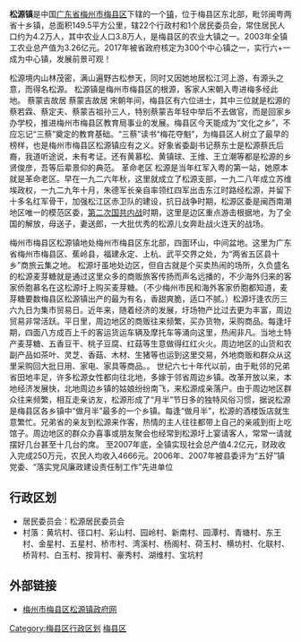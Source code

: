 '''松源镇'''是中国[[广东省|广东省]][[梅州市|梅州市]][[梅县区|梅县区]]下辖的一个[[镇|镇]]，位于梅县区东北部，毗邻闽粤两省十乡镇，总面积149.5平方公里，辖22个行政村和1个居民委员会，常住居民人口约为4.2万人，其中农业人口3.8万人，是梅县区的农业大镇之一。2003年全镇工农业总产值为3.26亿元。2017年被省政府核定为300个中心镇之一，实行六+一成为中心镇，发展前景可观！


松源境内山林茂密，满山遍野古松参天，同时又因她地居松江河上游，有源头之意，而得名松源。 松源镇是梅州市梅县区的根源，客家人宋朝入粤进梅多经此地。 蔡蒙吉故居 蔡蒙吉故居 宋朝年间，梅县区有六位进士，其中三位就是松源的蔡若霖、蔡定夫、蔡蒙吉祖孙三人，特别蔡蒙吉年轻中举后不去做官，而是回家乡办学校，推进梅州市梅县区教育局事业的发展。梅县区今天能成为“文化之乡”，不应忘记“三蔡”奠定的教育基础。“三蔡”读书“梅花夺魁”，为梅县区人树立了最早的榜样，也是梅州市梅县区松源镇应有之义。好象省委副书记蔡东士是松源蔡氏后裔，我道听途说，未有考证。还有黄慕松、黄镇球、王维、王立潮等都是松源的乡贤俊彦，吾等后辈景仰的典范。 革命老区 松源是当年红军入粤的第一站，她原本就是革命老区。早在一九二六年秋，这里就成立了松源支部，一九二八年成立苏维埃政权，一九二九年十月，朱德军长亲自率领红四军出击东江时路经松源，并留下十多名红军骨干，加强松江区赤卫队的建设，抗日战争时期，松源区委是闽西南潮地区唯一的模范区委，[[第二次国共内战|第二次国共内战]]时期，这里是边区重点游击根据地，为了全国的解放，母送子，妻送郎，一大批优秀的松源儿女奔赴战火连天的战场。


梅州市梅县区松源镇地处梅州市梅县区东北部，四面环山，中间盆地。这里为广东省梅州市梅县区、蕉岭县，福建永定、上杭、武平交界之处，为“两省五区县十乡”商旅云集之地。 松源圩虽地处边区，但自古就是个买卖热闹的场所，久负盛名的松源麦芽糖就是通过这里众多的商贩旅客传扬而声名远播的，不少海外归来的客家侨胞慕名在这松源圩上购买麦芽糖。（不少梅州市民和海外客家侨胞都知道，麦芽糖要数梅县区松源镇出产的最为有名，香甜爽脆，适口不腻。）松源圩逢农历三六九日为集市贸易日。近年来，随着经济的发展，圩场物产比过去更为丰富，周边贸易非常活跃。平日里，周边地区的商贩往来频繁，买办货物，采购商品。每逢圩期，四面八方成百上千的客运货运车辆及摩托车等涌向这里，热闹非凡。当地土特产麦芽糖、五香豆干、桃子豆腐、红菇等生意做得红红火火。周边地区的山货和农副产品如茶叶、灵芝、香菇、木材、生猪等也运到这里交易，外地商贩和群众从这里采购回大批日用、家电、家具等商品。。 世纪六七十年代以前，由于毗邻的兄弟省田地丰足，许多松源女性都向往北地，多嫁于邻省周边乡镇。改革开放以来，本地经济发展快，北地周边乡镇的姑娘纷纷南飞，来松源成亲落户。由于周边地区群众往来频繁，相互走亲访友，松源形成了“月半”节日多的独特风俗习惯，据说松源是梅县区各乡镇中“做月半”最多的一个乡镇。每逢“做月半”，松源的酒楼饭店就生意繁忙。兄弟省的亲友到松源来作客，热情的主人往往都带上自己的亲戚到街上吃馆子。周边地区的群众办喜事或朋友聚会也经常到松源圩上宴请客人，常常一请就摆好几台甚至十几台的席。 至2007年底，全镇实现社会总产值4.2亿元，财政收入完成250万元，农民人均收入4666元。2006年、2007年被县委评为“五好”镇党委、“落实党风廉政建设责任制工作”先进单位

==行政区划==
*居民委员会：松源居民委员会
*村落：黄坑村、径口村、彩山村、园岭村、新南村、园潭村、青塘村、东王村、金星村、五星村、桥市村、湾溪村、杨阁村、荷玉村、横坊村、化联村、桥背村、白玉村、按背村、豪秀村、湖维村、宝坑村

==外部链接==
*[https://web.archive.org/web/20071114113237/http://mxsyz.gdmx.gov.cn/SWEB/mxsyz/sweb_index.aspx 梅州市梅县区松源镇政府网]

{{梅县区行政区划}}

[[Category:梅县区行政区划|Category:梅县区行政区划]]
[[Category:梅州建制镇|梅县区]]